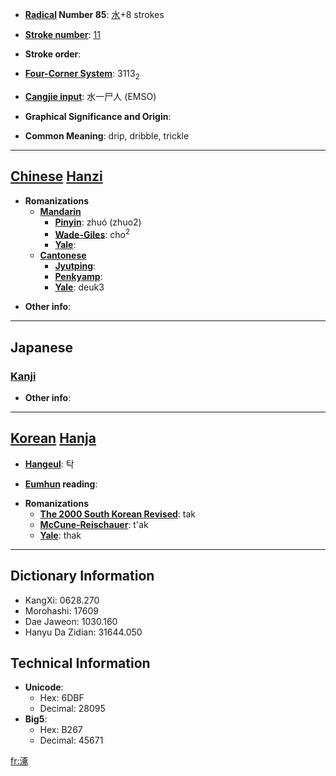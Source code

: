 * '''[[Wiktionary:Chinese radical index| Radical]] Number 85''': [[Wiktionary:Chinese radical index 水|水]]+8 strokes

* '''[[Wiktionary:Chinese total strokes index|Stroke number]]''': [[Wiktionary:Chinese total strokes index 11|11]]

* '''Stroke order''': 

* '''[[Wiktionary:Chinese four corner index|Four-Corner System]]''': 3113<sub>2</sub>

* '''[[Wiktionary:Chinese Cangjie index|Cangjie input]]''': 水一尸人 (EMSO)

* '''Graphical Significance and Origin''': 

* '''Common Meaning''': drip, dribble, trickle

----

== [[Chinese]] [[Hanzi]] ==

* '''Romanizations'''
** '''[[Mandarin]]'''
*** '''[[Pinyin]]''': zhuó (zhuo2)
*** '''[[Wade-Giles]]''': cho<sup>2</sup>
*** '''[[Yale]]''': 
** '''[[Cantonese]]'''
*** '''[[Jyutping]]''':
*** '''[[Penkyamp]]''': 
*** '''[[Yale]]''': deuk3

* '''Other info''': 

----

==Japanese==
===[[Kanji]]===
{{kanji|on readings=[[とく]] (toku), [[どく]] (doku), [[たく]] (taku)
|kun readings=
}}

* '''Other info''':  

----

== [[Korean]] [[Hanja]] ==

* '''[[Hangeul]]''': 탁

* '''[[Eumhun]] reading''': 

* '''Romanizations'''
** '''[[The 2000 South Korean Revised Romanization|The 2000 South Korean Revised]]''': tak
** '''[[McCune-Reischauer]]''': t'ak
** '''[[Yale]]''': thak

----

== Dictionary Information ==

* KangXi: 0628.270
* Morohashi: 17609
* Dae Jaweon: 1030.160
* Hanyu Da Zidian: 31644.050

== Technical Information ==

* '''Unicode''':
** Hex: 6DBF
** Decimal: 28095
* '''Big5''':
** Hex: B267
** Decimal: 45671

[[fr:涿]]